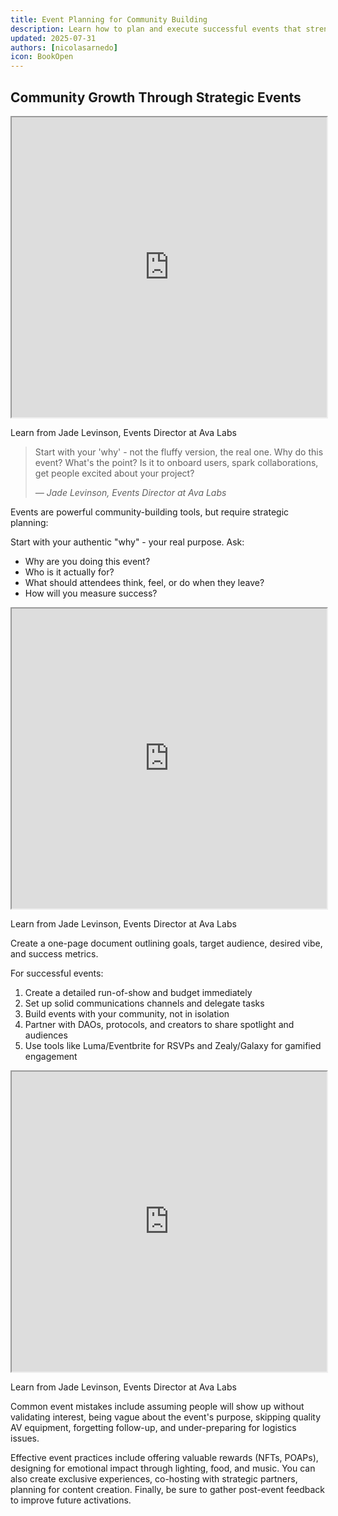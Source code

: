 ```yaml
---
title: Event Planning for Community Building
description: Learn how to plan and execute successful events that strengthen your Web3 community
updated: 2025-07-31
authors: [nicolasarnedo]
icon: BookOpen
---
```


## Community Growth Through Strategic Events

<div style={{ margin: '2rem 0' }}>
  <iframe 
    src="https://drive.google.com/file/d/1x9pC51qK-AONxqEjFsgBFqyaXccS9hMV/preview" 
    width="100%" 
    height="480" 
    allow="autoplay"
    style={{ border: 'none', borderRadius: '8px' }}
  ></iframe>
  <p style={{ textAlign: 'center', marginTop: '1rem', fontSize: '0.95rem', color: '#666' }}>
    Learn from Jade Levinson, Events Director at Ava Labs
  </p>
</div>

<blockquote className="quote-card">
  <p>Start with your 'why' - not the fluffy version, the real one. Why do this event? What's the point? Is it to onboard users, spark collaborations, get people excited about your project?</p>
  <cite>— Jade Levinson, Events Director at Ava Labs</cite>
</blockquote>

Events are powerful community-building tools, but require strategic planning:

Start with your authentic "why" - your real purpose. Ask:
- Why are you doing this event?
- Who is it actually for?
- What should attendees think, feel, or do when they leave?
- How will you measure success?

<div style={{ margin: '2rem 0' }}>
  <iframe 
    src="https://drive.google.com/file/d/1iGF7a36jK-EW1X0tGCpWMQ5j6S4JNc5e/preview" 
    width="100%" 
    height="480" 
    allow="autoplay"
    style={{ border: 'none', borderRadius: '8px' }}
  ></iframe>
  <p style={{ textAlign: 'center', marginTop: '1rem', fontSize: '0.95rem', color: '#666' }}>
    Learn from Jade Levinson, Events Director at Ava Labs
  </p>
</div>

Create a one-page document outlining goals, target audience, desired vibe, and success metrics.

For successful events:
1. Create a detailed run-of-show and budget immediately
2. Set up solid communications channels and delegate tasks
3. Build events with your community, not in isolation
4. Partner with DAOs, protocols, and creators to share spotlight and audiences
5. Use tools like Luma/Eventbrite for RSVPs and Zealy/Galaxy for gamified engagement

<div style={{ margin: '2rem 0' }}>
  <iframe 
    src="https://drive.google.com/file/d/1kiwJz60cBsI56tpa0faqhcziYJxkup4K/preview" 
    width="100%" 
    height="480" 
    allow="autoplay"
    style={{ border: 'none', borderRadius: '8px' }}
  ></iframe>
  <p style={{ textAlign: 'center', marginTop: '1rem', fontSize: '0.95rem', color: '#666' }}>
    Learn from Jade Levinson, Events Director at Ava Labs
  </p>
</div>

Common event mistakes include assuming people will show up without validating interest, being vague about the event's purpose, skipping quality AV equipment, forgetting follow-up, and under-preparing for logistics issues.

Effective event practices include offering valuable rewards (NFTs, POAPs), designing for emotional impact through lighting, food, and music. You can also create exclusive experiences, co-hosting with strategic partners, planning for content creation. Finally, be sure to gather post-event feedback to improve future activations.